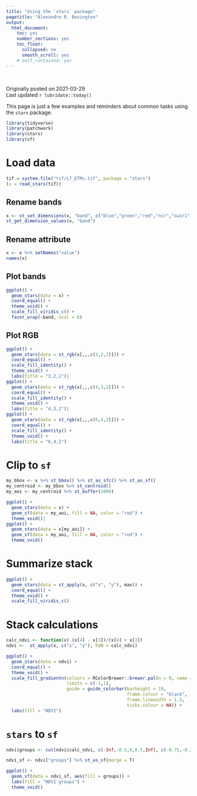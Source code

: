 ```yaml
---
title: "Using the `stars` package"
pagetitle: "Alexandre R. Bevington"
output:
  html_document: 
    toc: yes
    number_sections: yes
    toc_float:
      collapsed: no
      smooth_scroll: yes
    # self_contained: yes
---
```


<link rel="stylesheet" href="styles.css" type="text/css">\
<link rel="stylesheet" href="academicicons/css/academicons.min.css"/>

Originally posted on 2021-03-29\
Last updated `r lubridate::today()`

This page is just a few examples and reminders about common tasks using the `stars` package.

```r
library(tidyverse)
library(patchwork)
library(stars)
library(sf)
```

# Load data

```r
tif = system.file("tif/L7_ETMs.tif", package = "stars")
(x = read_stars(tif))
```

## Rename bands

```r
x <- st_set_dimensions(x, "band", c("blue","green","red","nir","swir1","swir2"))
st_get_dimension_values(x, "band")
```

## Rename attribute

```r
x <- x %>% setNames("value")
names(x)
```

## Plot bands

```r

ggplot() + 
  geom_stars(data = x) + 
  coord_equal() + 
  theme_void() + 
  scale_fill_viridis_c() + 
  facet_wrap(~band, ncol = 6)
```

## Plot RGB

```r

ggplot() + 
  geom_stars(data = st_rgb(x[,,,c(3,2,1)])) + 
  coord_equal() + 
  scale_fill_identity() +
  theme_void() + 
  labs(title = "3,2,1")|
ggplot() + 
  geom_stars(data = st_rgb(x[,,,c(4,3,2)])) + 
  coord_equal() + 
  scale_fill_identity() +
  theme_void() + 
  labs(title = "4,3,2")|
ggplot() + 
  geom_stars(data = st_rgb(x[,,,c(6,4,2)])) + 
  coord_equal() + 
  scale_fill_identity() +
  theme_void() + 
  labs(title = "6,4,2")

```

# Clip to `sf`

```r

my_bbox <- x %>% st_bbox() %>% st_as_sfc() %>% st_as_sf()
my_centroid <- my_bbox %>% st_centroid()
my_aoi <- my_centroid %>% st_buffer(1000)

ggplot() + 
  geom_stars(data = x) +
  geom_sf(data = my_aoi, fill = NA, color = "red") + 
  theme_void()| 
ggplot() + 
  geom_stars(data = x[my_aoi]) +
  geom_sf(data = my_aoi, fill = NA, color = "red") + 
  theme_void()
```

# Summarize stack

```r
ggplot() + 
  geom_stars(data = st_apply(x, c("x", "y"), max)) + 
  coord_equal() + 
  theme_void() + 
  scale_fill_viridis_c() 
```

# Stack calculations

```r
calc_ndvi <- function(x) (x[4] - x[3])/(x[4] + x[3])
ndvi <-  st_apply(x, c("x", "y"), FUN = calc_ndvi)

ggplot() + 
  geom_stars(data = ndvi) + 
  coord_equal() +
  theme_void() +
  scale_fill_gradientn(colours = RColorBrewer::brewer.pal(n = 9, name = "RdYlGn"), 
                       limits = c(-1,1), 
                       guide = guide_colorbar(barheight = 10, 
                                              frame.colour = "black", 
                                              frame.linewidth = 1.5,
                                              ticks.colour = NA)) + 
  labs(fill = "NDVI")

```

# `stars` to `sf`

```r

ndvi$groups <- cut(ndvi$calc_ndvi, c(-Inf,-0.5,0,0.5,Inf), c(-0.75,-0.25,0.25,0.75))

ndvi_sf <- ndvi["groups"] %>% st_as_sf(merge = T)

ggplot() + 
  geom_sf(data = ndvi_sf, aes(fill = groups)) +
  labs(fill = "NDVI groups") + 
  theme_void()
```
